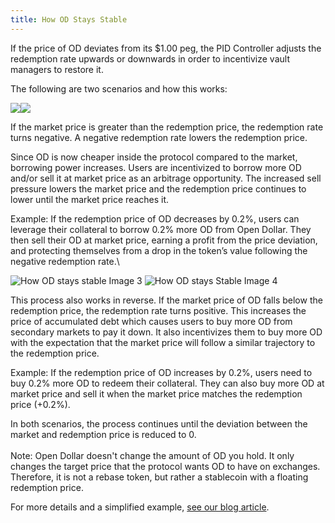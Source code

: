 ```yaml
---
title: How OD Stays Stable
---
```


If the price of OD deviates from its $1.00 peg, the PID Controller adjusts the redemption rate upwards or downwards in order to incentivize vault managers to restore it.

The following are two scenarios and how this works:

![](</img/How OD stays stable Image 1.png>)![](</img/How OD stays Stable Image 2.png>)

If the market price is greater than the redemption price, the redemption rate turns negative. A negative redemption rate lowers the redemption price.

Since OD is now cheaper inside the protocol compared to the market, borrowing power increases. Users are incentivized to borrow more OD and/or sell it at market price as an arbitrage opportunity. The increased sell pressure lowers the market price and the redemption price continues to lower until the market price reaches it.

Example: If the redemption price of OD decreases by 0.2%, users can leverage their collateral to borrow 0.2% more OD from Open Dollar. They then sell their OD at market price, earning a profit from the price deviation, and protecting themselves from a drop in the token’s value following the negative redemption rate.\\

<img src="./img/How OD stays stable Image 3.png" alt="How OD stays stable Image 3" />

<img src="./img/How OD stays Stable Image 4.png" alt="How OD stays Stable Image 4" />

This process also works in reverse. If the market price of OD falls below the redemption price, the redemption rate turns positive. This increases the price of accumulated debt which causes users to buy more OD from secondary markets to pay it down. It also incentivizes them to buy more OD with the expectation that the market price will follow a similar trajectory to the redemption price.

Example: If the redemption price of OD increases by 0.2%, users need to buy 0.2% more OD to redeem their collateral. They can also buy more OD at market price and sell it when the market price matches the redemption price (+0.2%).

In both scenarios, the process continues until the deviation between the market and redemption price is reduced to 0.\
\
Note: Open Dollar doesn't change the amount of OD you hold. It only changes the target price that the protocol wants
OD to have on exchanges. Therefore, it is not a rebase token, but rather a stablecoin with a floating redemption price.

For more details and a simplified example, [see our blog article](https://mirror.xyz/0x8a81CEeb0a12998616F1aB932cDbc941F0d539E9/bpgJSu4JIMS3HYspKahU9CK3o6KwgYk7f-e7kVfrPbE).
